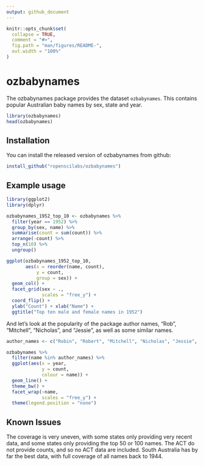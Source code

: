 ```yaml
---
output: github_document
---
```


<!-- README.md is generated from README.Rmd. Please edit that file -->

```r
knitr::opts_chunk$set(
  collapse = TRUE,
  comment = "#>",
  fig.path = "man/figures/README-",
  out.width = "100%"
)
```
# ozbabynames

The ozbabynames package provides the dataset `ozbabynames`. This contains
popular Australian baby names by sex, state and year. 

```r
library(ozbabynames)
head(ozbabynames)
```

## Installation

You can install the released version of ozbabynames from github:

```r
install_github("ropenscilabs/ozbabynames")
```

## Example usage

```r
library(ggplot2)
library(dplyr)

ozbabynames_1952_top_10 <- ozbabynames %>%
  filter(year == 1952) %>%
  group_by(sex, name) %>%
  summarise(count = sum(count)) %>%
  arrange(-count) %>%
  top_n(10) %>%
  ungroup()

ggplot(ozbabynames_1952_top_10,
       aes(x = reorder(name, count),
           y = count,
           group = sex)) +
  geom_col() +
  facet_grid(sex ~ ., 
             scales = "free_y") +
  coord_flip() +
  ylab("Count") + xlab("Name") +
  ggtitle("Top ten male and female names in 1952")
```

And let's look at the popularity of the package author names, "Rob", "Mitchell", "Nicholas", and "Jessie", as well as some similar names.

```r
author_names <- c("Robin", "Robert", "Mitchell", "Nicholas", "Jessie", "Jessica")

ozbabynames %>%
  filter(name %in% author_names) %>%
  ggplot(aes(x = year, 
             y = count,
             colour = name)) +
  geom_line() +
  theme_bw() +
  facet_wrap(~name,
             scales = "free_y") +
  theme(legend.position = "none")

```


## Known Issues

The coverage is very
uneven, with some states only providing very recent data, and some states only
providing the top 50 or 100 names. The ACT do not provide counts, and so no ACT
data are included. South Australia has by far the best data, with full coverage
of all names back to 1944.
